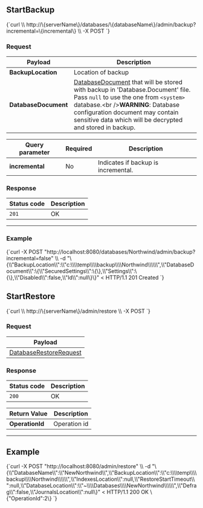 
## StartBackup

<TabItem value="json" label="json">
<CodeBlock language="json">
{`curl \\
	http://\{serverName\}/databases/\{databaseName\}/admin/backup?incremental=\{incremental\} \\
	-X POST 
`}
</CodeBlock>
</TabItem>

### Request

| Payload | Description |
| ------- | - | 
| **BackupLocation** | Location of backup |
| **DatabaseDocument** | [DatabaseDocument](../../../glossary/database-document.mdx) that will be stored with backup in 'Database.Document' file. Pass `null` to use the one from `<system>` database.&lt;br /&gt;**WARNING**: Database configuration document may contain sensitive data which will be decrypted and stored in backup. |

| Query parameter | Required | Description |
| ------------- | -- | ---- |
| **incremental** | No | Indicates if backup is incremental. |

### Response

| Status code | Description |
| ----------- | - |
| `201` | OK |

---

### Example

<TabItem value="json" label="json">
<CodeBlock language="json">
{`curl -X POST "http://localhost:8080/databases/Northwind/admin/backup?incremental=false" \\
 -d "\{\\"BackupLocation\\":\\"c:\\\\temp\\\\backup\\\\Northwind\\\\\\",\\"DatabaseDocument\\":\{\\"SecuredSettings\\":\{\},\\"Settings\\":\{\},\\"Disabled\\":false,\\"Id\\":null\}\}"
< HTTP/1.1 201 Created
`}
</CodeBlock>
</TabItem>



## StartRestore


<TabItem value="json" label="json">
<CodeBlock language="json">
{`curl \\
	http://\{serverName\}/admin/restore \\
	-X POST
`}
</CodeBlock>
</TabItem>

### Request

| Payload |
| ------- |
| [DatabaseRestoreRequest](../../../glossary/database-restore-request.mdx) |

### Response

| Status code | Description |
| ----------- | - |
| `200` | OK |

| Return Value | Description |
| ------------- | ------------- |
| **OperationId** | Operation id |

---

## Example

<TabItem value="json" label="json">
<CodeBlock language="json">
{`curl -X POST "http://localhost:8080/admin/restore" \\
 -d "\{\\"DatabaseName\\":\\"NewNorthwind\\",\\"BackupLocation\\":\\"c:\\\\temp\\\\backup\\\\Northwind\\\\\\",\\"IndexesLocation\\":null,\\"RestoreStartTimeout\\":null,\\"DatabaseLocation\\":\\"~\\\\Databases\\\\NewNorthwind\\\\\\",\\"Defrag\\":false,\\"JournalsLocation\\":null\}"
< HTTP/1.1 200 OK
\{"OperationId":2\}
`}
</CodeBlock>
</TabItem>





